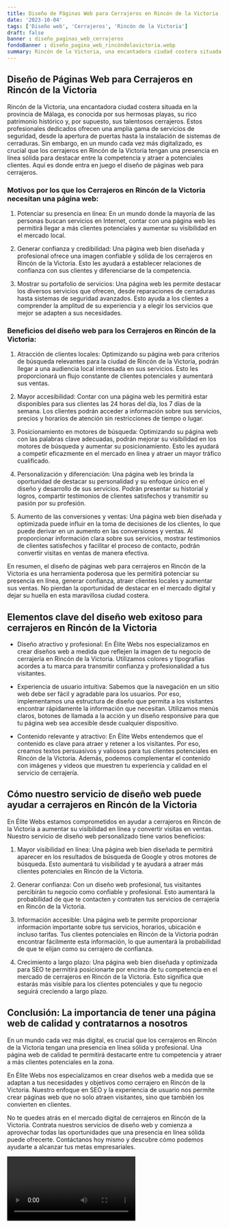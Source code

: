 ```yaml
---
title: Diseño de Páginas Web para Cerrajeros en Rincón de la Victoria
date: '2023-10-04'
tags: ['Diseño web', 'Cerrajeros', 'Rincón de la Victoria']
draft: false
banner : diseño_paginas_web_cerrajeros
fondoBanner : diseño_pagina_web_rincóndelavictoria.webp
summary: Rincón de la Victoria, una encantadora ciudad costera situada en la provincia de Málaga, es conocida por sus hermosas playas, su rico patrimonio histórico y, por supuesto, sus talentosos cerrajeros. Estos profesionales dedicados ofrecen una amplia gama de servicios de seguridad, desde la apertura de puertas hasta la instalación de sistemas de cerraduras. Sin embargo, en un mundo cada vez más digitalizado, es crucial que los cerrajeros en Rincón de la Victoria tengan una presencia en línea sólida para destacar entre la competencia y atraer a potenciales clientes. Aquí es donde entra en juego el diseño de páginas web para cerrajeros.
---
```


## Diseño de Páginas Web para Cerrajeros en Rincón de la Victoria

Rincón de la Victoria, una encantadora ciudad costera situada en la provincia de Málaga, es conocida por sus hermosas playas, su rico patrimonio histórico y, por supuesto, sus talentosos cerrajeros. Estos profesionales dedicados ofrecen una amplia gama de servicios de seguridad, desde la apertura de puertas hasta la instalación de sistemas de cerraduras. Sin embargo, en un mundo cada vez más digitalizado, es crucial que los cerrajeros en Rincón de la Victoria tengan una presencia en línea sólida para destacar entre la competencia y atraer a potenciales clientes. Aquí es donde entra en juego el diseño de páginas web para cerrajeros.

### Motivos por los que los Cerrajeros en Rincón de la Victoria necesitan una página web:

1. Potenciar su presencia en línea: En un mundo donde la mayoría de las personas buscan servicios en Internet, contar con una página web les permitirá llegar a más clientes potenciales y aumentar su visibilidad en el mercado local.

2. Generar confianza y credibilidad: Una página web bien diseñada y profesional ofrece una imagen confiable y sólida de los cerrajeros en Rincón de la Victoria. Esto les ayudará a establecer relaciones de confianza con sus clientes y diferenciarse de la competencia.

3. Mostrar su portafolio de servicios: Una página web les permite destacar los diversos servicios que ofrecen, desde reparaciones de cerraduras hasta sistemas de seguridad avanzados. Esto ayuda a los clientes a comprender la amplitud de su experiencia y a elegir los servicios que mejor se adapten a sus necesidades.

### Beneficios del diseño web para los Cerrajeros en Rincón de la Victoria:

1. Atracción de clientes locales: Optimizando su página web para criterios de búsqueda relevantes para la ciudad de Rincón de la Victoria, podrán llegar a una audiencia local interesada en sus servicios. Esto les proporcionará un flujo constante de clientes potenciales y aumentará sus ventas.

2. Mayor accesibilidad: Contar con una página web les permitirá estar disponibles para sus clientes las 24 horas del día, los 7 días de la semana. Los clientes podrán acceder a información sobre sus servicios, precios y horarios de atención sin restricciones de tiempo o lugar.

3. Posicionamiento en motores de búsqueda: Optimizando su página web con las palabras clave adecuadas, podrán mejorar su visibilidad en los motores de búsqueda y aumentar su posicionamiento. Esto les ayudará a competir eficazmente en el mercado en línea y atraer un mayor tráfico cualificado.

4. Personalización y diferenciación: Una página web les brinda la oportunidad de destacar su personalidad y su enfoque único en el diseño y desarrollo de sus servicios. Podrán presentar su historial y logros, compartir testimonios de clientes satisfechos y transmitir su pasión por su profesión.

5. Aumento de las conversiones y ventas: Una página web bien diseñada y optimizada puede influir en la toma de decisiones de los clientes, lo que puede derivar en un aumento en las conversiones y ventas. Al proporcionar información clara sobre sus servicios, mostrar testimonios de clientes satisfechos y facilitar el proceso de contacto, podrán convertir visitas en ventas de manera efectiva. 

En resumen, el diseño de páginas web para cerrajeros en Rincón de la Victoria es una herramienta poderosa que les permitirá potenciar su presencia en línea, generar confianza, atraer clientes locales y aumentar sus ventas. No pierdan la oportunidad de destacar en el mercado digital y dejar su huella en esta maravillosa ciudad costera.

<GifSeo />

<Cta />

## Elementos clave del diseño web exitoso para cerrajeros en Rincón de la Victoria

- Diseño atractivo y profesional: En Élite Webs nos especializamos en crear diseños web a medida que reflejen la imagen de tu negocio de cerrajería en Rincón de la Victoria. Utilizamos colores y tipografías acordes a tu marca para transmitir confianza y profesionalidad a tus visitantes.

- Experiencia de usuario intuitiva: Sabemos que la navegación en un sitio web debe ser fácil y agradable para los usuarios. Por eso, implementamos una estructura de diseño que permita a los visitantes encontrar rápidamente la información que necesitan. Utilizamos menús claros, botones de llamada a la acción y un diseño responsive para que tu página web sea accesible desde cualquier dispositivo.

- Contenido relevante y atractivo: En Élite Webs entendemos que el contenido es clave para atraer y retener a los visitantes. Por eso, creamos textos persuasivos y valiosos para tus clientes potenciales en Rincón de la Victoria. Además, podemos complementar el contenido con imágenes y videos que muestren tu experiencia y calidad en el servicio de cerrajería.

## Cómo nuestro servicio de diseño web puede ayudar a cerrajeros en Rincón de la Victoria

En Élite Webs estamos comprometidos en ayudar a cerrajeros en Rincón de la Victoria a aumentar su visibilidad en línea y convertir visitas en ventas. Nuestro servicio de diseño web personalizado tiene varios beneficios:

1. Mayor visibilidad en línea: Una página web bien diseñada te permitirá aparecer en los resultados de búsqueda de Google y otros motores de búsqueda. Esto aumentará tu visibilidad y te ayudará a atraer más clientes potenciales en Rincón de la Victoria.

2. Generar confianza: Con un diseño web profesional, tus visitantes percibirán tu negocio como confiable y profesional. Esto aumentará la probabilidad de que te contacten y contraten tus servicios de cerrajería en Rincón de la Victoria.

3. Información accesible: Una página web te permite proporcionar información importante sobre tus servicios, horarios, ubicación e incluso tarifas. Tus clientes potenciales en Rincón de la Victoria podrán encontrar fácilmente esta información, lo que aumentará la probabilidad de que te elijan como su cerrajero de confianza.

4. Crecimiento a largo plazo: Una página web bien diseñada y optimizada para SEO te permitirá posicionarte por encima de tu competencia en el mercado de cerrajeros en Rincón de la Victoria. Esto significa que estarás más visible para los clientes potenciales y que tu negocio seguirá creciendo a largo plazo.

## Conclusión: La importancia de tener una página web de calidad y contratarnos a nosotros

En un mundo cada vez más digital, es crucial que los cerrajeros en Rincón de la Victoria tengan una presencia en línea sólida y profesional. Una página web de calidad te permitirá destacarte entre tu competencia y atraer a más clientes potenciales en la zona.

En Élite Webs nos especializamos en crear diseños web a medida que se adaptan a tus necesidades y objetivos como cerrajero en Rincón de la Victoria. Nuestro enfoque en SEO y la experiencia de usuario nos permite crear páginas web que no solo atraen visitantes, sino que también los convierten en clientes.

No te quedes atrás en el mercado digital de cerrajeros en Rincón de la Victoria. Contrata nuestros servicios de diseño web y comienza a aprovechar todas las oportunidades que una presencia en línea sólida puede ofrecerte. Contáctanos hoy mismo y descubre cómo podemos ayudarte a alcanzar tus metas empresariales.

<Video />

<CtaBot job='Cerrajeros' city='Rincón de la Victoria'/>

<Gmaps query='Rincón de la Victoria+españa+maps' />
